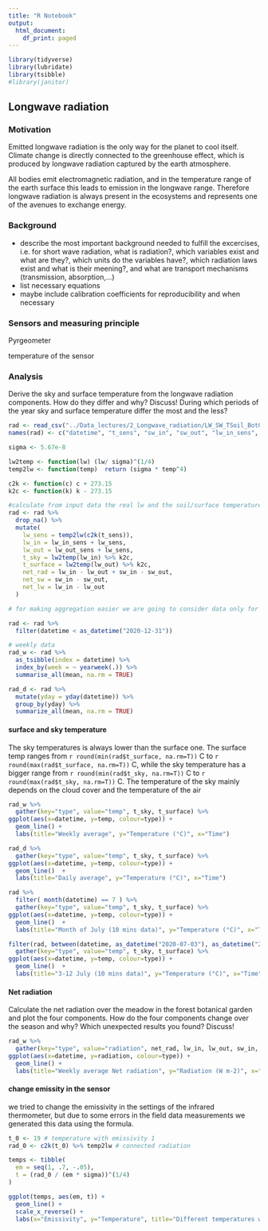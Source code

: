 ```yaml
---
title: "R Notebook"
output:
  html_document:
    df_print: paged
---
```


```r
library(tidyverse)
library(lubridate)
library(tsibble)
#library(janitor)
```



## Longwave radiation  


###  Motivation

Emitted longwave radiation is the only way for the planet to cool itself. Climate change is directly connected to the greenhouse effect, which is produced by longwave radiation captured by the earth atmosphere.

All bodies emit electromagnetic radiation, and in the temperature range of the earth surface this leads to emission in the longwave range.
Therefore longwave radiation is always present in the ecosystems and represents one of the avenues to exchange energy.

### Background
- describe the most important background needed to fulfill the excercises, i.e. for short wave radiation, what is radiation?, which variables exist and what are they?, which units do the variables have?,  which radiation laws exist and what is their meening?, and what are transport mechanisms (transmission, absorption,…)
- list necessary equations
- maybe include calibration coefficients for reproducibility and when necessary


### Sensors and measuring principle

Pyrgeometer

temperature of the sensor



### Analysis




Derive the sky and surface temperature from the longwave radiation
components. How do they differ and why? Discuss! During which
periods of the year sky and surface temperature differ the most and
the less?




```r
rad <- read_csv("../Data_lectures/2_Longwave_radiation/LW_SW_TSoil_BotGarten.csv")
names(rad) <- c("datetime", "t_sens", "sw_in", "sw_out", "lw_in_sens", "lw_out_sens", "t_soil")
```

```r
sigma <- 5.67e-8 

lw2temp <- function(lw) (lw/ sigma)^(1/4)
temp2lw <- function(temp)  return (sigma * temp^4)

c2k <- function(c) c + 273.15
k2c <- function(k) k - 273.15
```


```r
#calculate from input data the real lw and the soil/surface temperature
rad <- rad %>%
  drop_na() %>%
  mutate(
    lw_sens = temp2lw(c2k(t_sens)),
    lw_in = lw_in_sens + lw_sens,
    lw_out = lw_out_sens + lw_sens,
    t_sky = lw2temp(lw_in) %>% k2c,
    t_surface = lw2temp(lw_out) %>% k2c,
    net_rad = lw_in - lw_out + sw_in - sw_out,
    net_sw = sw_in - sw_out,
    net_lw = lw_in - lw_out
  )
```

```r
# for making aggregation easier we are going to consider data only for one calendar year

rad <- rad %>%
  filter(datetime < as_datetime("2020-12-31"))
```


```r
# weekly data
rad_w <- rad %>% 
  as_tsibble(index = datetime) %>%
  index_by(week = ~ yearweek(.)) %>%
  summarise_all(mean, na.rm = TRUE)
```


```r
rad_d <- rad %>%
  mutate(yday = yday(datetime)) %>%
  group_by(yday) %>%
  summarize_all(mean, na.rm = TRUE)
```




#### surface and sky temperature


The sky temperatures is always lower than the surface one. The surface temp ranges from `r round(min(rad$t_surface, na.rm=T))` C to `r round(max(rad$t_surface, na.rm=T))` C, while the sky temperature has a bigger range from `r round(min(rad$t_sky, na.rm=T))` C to `r round(max(rad$t_sky, na.rm=T))` C.
The temperature of the sky mainly depends on the cloud cover and the temperature of the air


```r
rad_w %>%
  gather(key="type", value="temp", t_sky, t_surface) %>%
ggplot(aes(x=datetime, y=temp, colour=type)) +
  geom_line() +
  labs(title="Weekly average", y="Temperature (°C)", x="Time")
```


```r
rad_d %>%
  gather(key="type", value="temp", t_sky, t_surface) %>%
ggplot(aes(x=datetime, y=temp, colour=type)) +
  geom_line()  +
  labs(title="Daily average", y="Temperature (°C)", x="Time")
```


```r
rad %>%
  filter( month(datetime) == 7 ) %>%
  gather(key="type", value="temp", t_sky, t_surface) %>%
ggplot(aes(x=datetime, y=temp, colour=type)) +
  geom_line()  +
  labs(title="Month of July (10 mins data)", y="Temperature (°C)", x="Time")
```




```r
filter(rad, between(datetime, as_datetime("2020-07-03"), as_datetime("2020-07-12"))) %>%
  gather(key="type", value="temp", t_sky, t_surface) %>%
ggplot(aes(x=datetime, y=temp, colour=type)) +
  geom_line()  +
  labs(title="3-12 July (10 mins data)", y="Temperature (°C)", x="Time")
```











#### Net radiation


Calculate the net radiation over the meadow in the forest botanical
garden and plot the four components. How do the four components
change over the season and why? Which unexpected results you
found? Discuss!




```r
rad_w %>%
  gather(key="type", value="radiation", net_rad, lw_in, lw_out, sw_in, sw_out, factor_key = T) %>%
ggplot(aes(x=datetime, y=radiation, colour=type)) +
  geom_line() +
  labs(title="Weekly average Net radiation", y="Radiation (W m-2)", x="Time")
```


#### change emissity in the sensor

we tried to change the emissivity in the settings of the infrared thermometer, but due to some errors in the field data measurements we generated this data using the formula.


```r
t_0 <- 19 # temperature with emissivity 1
rad_0 <- c2k(t_0) %>% temp2lw # connected radiation 

temps <- tibble(
  em = seq(1, .7, -.05),
  t = (rad_0 / (em * sigma))^(1/4) 
) 
```

```r
ggplot(temps, aes(em, t)) +
  geom_line() +
  scale_x_reverse() +
  labs(x="Emissivity", y="Temperature", title="Different temperatures with different emissivity")
```

